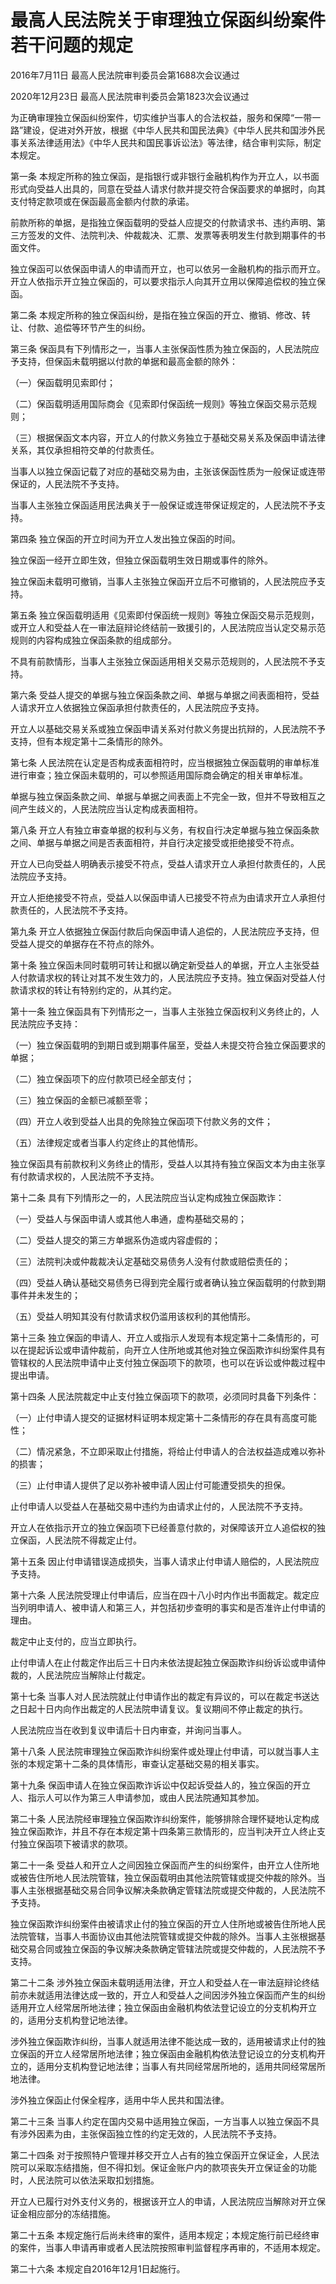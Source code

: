 # 最高人民法院关于审理独立保函纠纷案件若干问题的规定

2016年7月11日 最高人民法院审判委员会第1688次会议通过

2020年12月23日 最高人民法院审判委员会第1823次会议通过

  

为正确审理独立保函纠纷案件，切实维护当事人的合法权益，服务和保障“一带一路”建设，促进对外开放，根据《中华人民共和国民法典》《中华人民共和国涉外民事关系法律适用法》《中华人民共和国民事诉讼法》等法律，结合审判实际，制定本规定。

第一条 本规定所称的独立保函，是指银行或非银行金融机构作为开立人，以书面形式向受益人出具的，同意在受益人请求付款并提交符合保函要求的单据时，向其支付特定款项或在保函最高金额内付款的承诺。

前款所称的单据，是指独立保函载明的受益人应提交的付款请求书、违约声明、第三方签发的文件、法院判决、仲裁裁决、汇票、发票等表明发生付款到期事件的书面文件。

独立保函可以依保函申请人的申请而开立，也可以依另一金融机构的指示而开立。开立人依指示开立独立保函的，可以要求指示人向其开立用以保障追偿权的独立保函。

第二条 本规定所称的独立保函纠纷，是指在独立保函的开立、撤销、修改、转让、付款、追偿等环节产生的纠纷。

第三条 保函具有下列情形之一，当事人主张保函性质为独立保函的，人民法院应予支持，但保函未载明据以付款的单据和最高金额的除外：

（一）保函载明见索即付；

（二）保函载明适用国际商会《见索即付保函统一规则》等独立保函交易示范规则；

（三）根据保函文本内容，开立人的付款义务独立于基础交易关系及保函申请法律关系，其仅承担相符交单的付款责任。

当事人以独立保函记载了对应的基础交易为由，主张该保函性质为一般保证或连带保证的，人民法院不予支持。

当事人主张独立保函适用民法典关于一般保证或连带保证规定的，人民法院不予支持。

第四条 独立保函的开立时间为开立人发出独立保函的时间。

独立保函一经开立即生效，但独立保函载明生效日期或事件的除外。

独立保函未载明可撤销，当事人主张独立保函开立后不可撤销的，人民法院应予支持。

第五条 独立保函载明适用《见索即付保函统一规则》等独立保函交易示范规则，或开立人和受益人在一审法庭辩论终结前一致援引的，人民法院应当认定交易示范规则的内容构成独立保函条款的组成部分。

不具有前款情形，当事人主张独立保函适用相关交易示范规则的，人民法院不予支持。

第六条 受益人提交的单据与独立保函条款之间、单据与单据之间表面相符，受益人请求开立人依据独立保函承担付款责任的，人民法院应予支持。

开立人以基础交易关系或独立保函申请关系对付款义务提出抗辩的，人民法院不予支持，但有本规定第十二条情形的除外。

第七条 人民法院在认定是否构成表面相符时，应当根据独立保函载明的审单标准进行审查；独立保函未载明的，可以参照适用国际商会确定的相关审单标准。

单据与独立保函条款之间、单据与单据之间表面上不完全一致，但并不导致相互之间产生歧义的，人民法院应当认定构成表面相符。

第八条 开立人有独立审查单据的权利与义务，有权自行决定单据与独立保函条款之间、单据与单据之间是否表面相符，并自行决定接受或拒绝接受不符点。

开立人已向受益人明确表示接受不符点，受益人请求开立人承担付款责任的，人民法院应予支持。

开立人拒绝接受不符点，受益人以保函申请人已接受不符点为由请求开立人承担付款责任的，人民法院不予支持。

第九条 开立人依据独立保函付款后向保函申请人追偿的，人民法院应予支持，但受益人提交的单据存在不符点的除外。

第十条 独立保函未同时载明可转让和据以确定新受益人的单据，开立人主张受益人付款请求权的转让对其不发生效力的，人民法院应予支持。独立保函对受益人付款请求权的转让有特别约定的，从其约定。

第十一条 独立保函具有下列情形之一，当事人主张独立保函权利义务终止的，人民法院应予支持：

（一）独立保函载明的到期日或到期事件届至，受益人未提交符合独立保函要求的单据；

（二）独立保函项下的应付款项已经全部支付；

（三）独立保函的金额已减额至零；

（四）开立人收到受益人出具的免除独立保函项下付款义务的文件；

（五）法律规定或者当事人约定终止的其他情形。

独立保函具有前款权利义务终止的情形，受益人以其持有独立保函文本为由主张享有付款请求权的，人民法院不予支持。

第十二条 具有下列情形之一的，人民法院应当认定构成独立保函欺诈：

（一）受益人与保函申请人或其他人串通，虚构基础交易的；

（二）受益人提交的第三方单据系伪造或内容虚假的；

（三）法院判决或仲裁裁决认定基础交易债务人没有付款或赔偿责任的；

（四）受益人确认基础交易债务已得到完全履行或者确认独立保函载明的付款到期事件并未发生的；

（五）受益人明知其没有付款请求权仍滥用该权利的其他情形。

第十三条 独立保函的申请人、开立人或指示人发现有本规定第十二条情形的，可以在提起诉讼或申请仲裁前，向开立人住所地或其他对独立保函欺诈纠纷案件具有管辖权的人民法院申请中止支付独立保函项下的款项，也可以在诉讼或仲裁过程中提出申请。

第十四条 人民法院裁定中止支付独立保函项下的款项，必须同时具备下列条件：

（一）止付申请人提交的证据材料证明本规定第十二条情形的存在具有高度可能性；

（二）情况紧急，不立即采取止付措施，将给止付申请人的合法权益造成难以弥补的损害；

（三）止付申请人提供了足以弥补被申请人因止付可能遭受损失的担保。

止付申请人以受益人在基础交易中违约为由请求止付的，人民法院不予支持。

开立人在依指示开立的独立保函项下已经善意付款的，对保障该开立人追偿权的独立保函，人民法院不得裁定止付。

第十五条 因止付申请错误造成损失，当事人请求止付申请人赔偿的，人民法院应予支持。

第十六条 人民法院受理止付申请后，应当在四十八小时内作出书面裁定。裁定应当列明申请人、被申请人和第三人，并包括初步查明的事实和是否准许止付申请的理由。

裁定中止支付的，应当立即执行。

止付申请人在止付裁定作出后三十日内未依法提起独立保函欺诈纠纷诉讼或申请仲裁的，人民法院应当解除止付裁定。

第十七条 当事人对人民法院就止付申请作出的裁定有异议的，可以在裁定书送达之日起十日内向作出裁定的人民法院申请复议。复议期间不停止裁定的执行。

人民法院应当在收到复议申请后十日内审查，并询问当事人。

第十八条 人民法院审理独立保函欺诈纠纷案件或处理止付申请，可以就当事人主张的本规定第十二条的具体情形，审查认定基础交易的相关事实。

第十九条 保函申请人在独立保函欺诈诉讼中仅起诉受益人的，独立保函的开立人、指示人可以作为第三人申请参加，或由人民法院通知其参加。

第二十条 人民法院经审理独立保函欺诈纠纷案件，能够排除合理怀疑地认定构成独立保函欺诈，并且不存在本规定第十四条第三款情形的，应当判决开立人终止支付独立保函项下被请求的款项。

第二十一条 受益人和开立人之间因独立保函而产生的纠纷案件，由开立人住所地或被告住所地人民法院管辖，独立保函载明由其他法院管辖或提交仲裁的除外。当事人主张根据基础交易合同争议解决条款确定管辖法院或提交仲裁的，人民法院不予支持。

独立保函欺诈纠纷案件由被请求止付的独立保函的开立人住所地或被告住所地人民法院管辖，当事人书面协议由其他法院管辖或提交仲裁的除外。当事人主张根据基础交易合同或独立保函的争议解决条款确定管辖法院或提交仲裁的，人民法院不予支持。

第二十二条 涉外独立保函未载明适用法律，开立人和受益人在一审法庭辩论终结前亦未就适用法律达成一致的，开立人和受益人之间因涉外独立保函而产生的纠纷适用开立人经常居所地法律；独立保函由金融机构依法登记设立的分支机构开立的，适用分支机构登记地法律。

涉外独立保函欺诈纠纷，当事人就适用法律不能达成一致的，适用被请求止付的独立保函的开立人经常居所地法律；独立保函由金融机构依法登记设立的分支机构开立的，适用分支机构登记地法律；当事人有共同经常居所地的，适用共同经常居所地法律。

涉外独立保函止付保全程序，适用中华人民共和国法律。

第二十三条 当事人约定在国内交易中适用独立保函，一方当事人以独立保函不具有涉外因素为由，主张保函独立性的约定无效的，人民法院不予支持。

第二十四条 对于按照特户管理并移交开立人占有的独立保函开立保证金，人民法院可以采取冻结措施，但不得扣划。保证金账户内的款项丧失开立保证金的功能时，人民法院可以依法采取扣划措施。

开立人已履行对外支付义务的，根据该开立人的申请，人民法院应当解除对开立保证金相应部分的冻结措施。

第二十五条 本规定施行后尚未终审的案件，适用本规定；本规定施行前已经终审的案件，当事人申请再审或者人民法院按照审判监督程序再审的，不适用本规定。

第二十六条 本规定自2016年12月1日起施行。